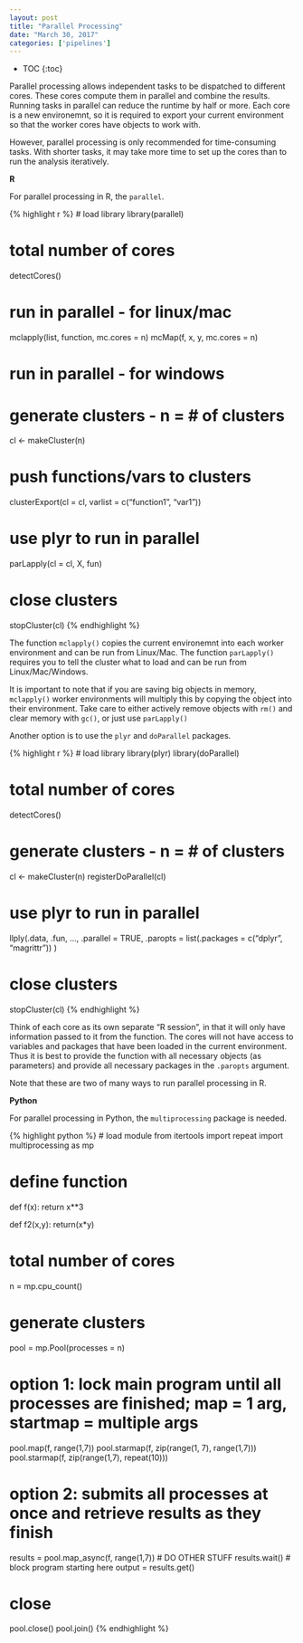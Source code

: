 ```yaml
---
layout: post
title: "Parallel Processing"
date: "March 30, 2017"
categories: ['pipelines']
---
```


* TOC
{:toc}

Parallel processing allows independent tasks to be dispatched to different cores. These cores compute them in parallel and combine the results. Running tasks in parallel can reduce the runtime by half or more. Each core is a new environemnt, so it is required to export your current environment so that the worker cores have objects to work with.

However, parallel processing is only recommended for time-consuming tasks. With shorter tasks, it may take more time to set up the cores than to run the analysis iteratively. 

**R**

For parallel processing in R, the `parallel`.

{% highlight r %}
# load library
library(parallel)

# total number of cores
detectCores()

# run in parallel - for linux/mac
mclapply(list, function, mc.cores = n)
mcMap(f, x, y, mc.cores = n)

# run in parallel - for windows

# generate clusters - n = # of clusters
cl <- makeCluster(n)

# push functions/vars to clusters
clusterExport(cl = cl, varlist = c("function1", "var1"))

# use plyr to run in parallel
parLapply(cl = cl, X, fun)

# close clusters
stopCluster(cl)
{% endhighlight %}

The function `mclapply()` copies the current environemnt into each worker environment and can be run from Linux/Mac. The function `parLapply()` requires you to tell the cluster what to load and can be run from Linux/Mac/Windows. 

It is important to note that if you are saving big objects in memory, `mclapply()` worker environments will multiply this by copying the object into their environment. Take care to either actively remove objects with `rm()` and clear memory with `gc()`, or just use `parLapply()`


Another option is to use the `plyr` and `doParallel` packages.

{% highlight r %}
# load library
library(plyr)
library(doParallel)

# total number of cores
detectCores()

# generate clusters - n = # of clusters
cl <- makeCluster(n)
registerDoParallel(cl)

# use plyr to run in parallel
llply(.data, .fun, ...,
      .parallel = TRUE, 
      .paropts = list(.packages = c("dplyr", "magrittr"))
      )

# close clusters
stopCluster(cl)
{% endhighlight %}

Think of each core as its own separate "R session", in that it will only have information passed to it from the function. The cores will not have access to variables and packages that have been loaded in the current environment. Thus it is best to provide the function with all necessary objects (as parameters) and provide all necessary packages in the `.paropts` argument. 

Note that these are two of many ways to run parallel processing in R. 

**Python**

For parallel processing in Python, the `multiprocessing` package is needed.

{% highlight python %}
# load module
from itertools import repeat
import multiprocessing as mp

# define function
def f(x):
  return x**3

def f2(x,y):
  return(x*y)
  
# total number of cores
n = mp.cpu_count()
  
# generate clusters
pool = mp.Pool(processes = n)

# option 1: lock main program until all processes are finished; map = 1 arg, startmap = multiple args
pool.map(f, range(1,7))
pool.starmap(f, zip(range(1, 7), range(1,7)))
pool.starmap(f, zip(range(1,7), repeat(10)))

# option 2: submits all processes at once and retrieve results as they finish
results = pool.map_async(f, range(1,7))
# DO OTHER STUFF
results.wait() # block program starting here
output = results.get()

# close 
pool.close()
pool.join()
{% endhighlight %}

